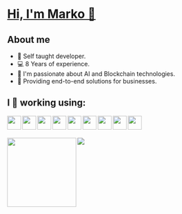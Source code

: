 # [Hi, I'm Marko  👋 ](https://www.markobogdanovski.site/ "Portfolio")
## About me
* 📖  Self taught developer.
* 💻  8 Years of experience.
* 🤖  I'm passionate about AI and Blockchain technologies.
* 💼  Providing end-to-end solutions for businesses.

## I 💚  working using:
<img align="left" width="32px" src="icons/babel.svg"/>
<img align="left" width="32px" src="icons/css3.svg"/>
<img align="left" width="32px" src="icons/html5.svg"/>
<img align="left" width="32px" src="icons/javascript.svg"/>
<img align="left" width="32px" src="icons/jquery.svg"/>
<img align="left" width="32px" src="icons/mysql.svg"/>
<img align="left" width="32px" src="icons/php.svg"/>
<img align="left" width="32px" src="icons/react.svg"/>
<img align="left" width="32px" src="icons/redux.svg"/>
<br/>
<br/>
<br/>
<a href="https://www.holopin.io/userbadge/cm1uutf0p19900cmivxyq3nx1"><img align="left" height="160px" src="https://assets.holopin.io/hf2024levels/level0-sloth-hello-0-0-0-0.webp"/></a>
<img src="https://github-readme-stats.vercel.app/api?username=markobogdanovski&show_icons=true&theme=github_dark_dimmed"/>
